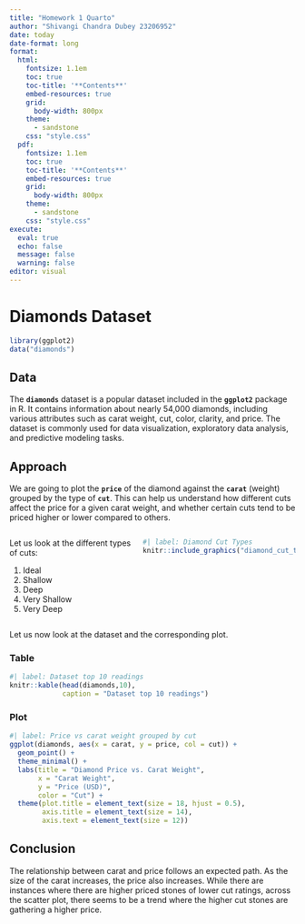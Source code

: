 ```yaml
---
title: "Homework 1 Quarto"
author: "Shivangi Chandra Dubey 23206952"
date: today
date-format: long
format:
  html:
    fontsize: 1.1em
    toc: true
    toc-title: '**Contents**'
    embed-resources: true
    grid:
      body-width: 800px
    theme: 
      - sandstone
    css: "style.css"
  pdf:
    fontsize: 1.1em
    toc: true
    toc-title: '**Contents**'
    embed-resources: true
    grid:
      body-width: 800px
    theme: 
      - sandstone
    css: "style.css"
execute: 
  eval: true
  echo: false
  message: false
  warning: false
editor: visual
---
```


# Diamonds Dataset

```r
library(ggplot2)
data("diamonds")
```

## Data

The **`diamonds`** dataset is a popular dataset included in the **`ggplot2`** package in R. It contains information about nearly 54,000 diamonds, including various attributes such as carat weight, cut, color, clarity, and price. The dataset is commonly used for data visualization, exploratory data analysis, and predictive modeling tasks.

## Approach

We are going to plot the **`price`** of the diamond against the **`carat`** (weight) grouped by the type of **`cut`**. This can help us understand how different cuts affect the price for a given carat weight, and whether certain cuts tend to be priced higher or lower compared to others.

::: columns
::: column
Let us look at the different types of cuts:

1.  Ideal
2.  Shallow
3.  Deep
4.  Very Shallow
5.  Very Deep
:::

::: column
```r
#| label: Diamond Cut Types
knitr::include_graphics("diamond_cut_type.jpg")
```
:::
:::

Let us now look at the dataset and the corresponding plot.

::: panel-tabset
### Table

```r
#| label: Dataset top 10 readings
knitr::kable(head(diamonds,10),
             caption = "Dataset top 10 readings")
```

### Plot

```r
#| label: Price vs carat weight grouped by cut
ggplot(diamonds, aes(x = carat, y = price, col = cut)) +
  geom_point() +
  theme_minimal() +
  labs(title = "Diamond Price vs. Carat Weight",
       x = "Carat Weight",
       y = "Price (USD)",
       color = "Cut") +   
  theme(plot.title = element_text(size = 18, hjust = 0.5),
        axis.title = element_text(size = 14),
        axis.text = element_text(size = 12))
```
:::

## Conclusion

The relationship between carat and price follows an expected path. As the size of the carat increases, the price also increases. While there are instances where there are higher priced stones of lower cut ratings, across the scatter plot, there seems to be a trend where the higher cut stones are gathering a higher price.
